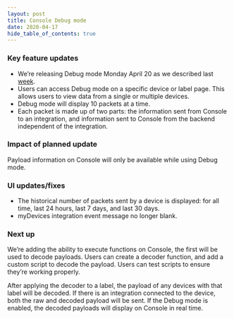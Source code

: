 ```yaml
---
layout: post
title: Console Debug mode
date: 2020-04-17
hide_table_of_contents: true
---
```


### Key feature updates

- We’re releasing Debug mode Monday April 20 as we described last
  [week](https://engineering.helium.comhttps://docs.helium.com/blog/2020/04/10/console-updates.html).
- Users can access Debug mode on a specific device or label page. This allows users to view data
  from a single or multiple devices.
- Debug mode will display 10 packets at a time.
- Each packet is made up of two parts: the information sent from Console to an integration, and
  information sent to Console from the backend independent of the integration.

<!--truncate-->

### Impact of planned update

Payload information on Console will only be available while using Debug mode.

### UI updates/fixes

- The historical number of packets sent by a device is displayed: for all time, last 24 hours, last
  7 days, and last 30 days.
- myDevices integration event message no longer blank.

### Next up

We’re adding the ability to execute functions on Console, the first will be used to decode payloads.
Users can create a decoder function, and add a custom script to decode the payload. Users can test
scripts to ensure they’re working properly.

After applying the decoder to a label, the payload of any devices with that label will be decoded.
If there is an integration connected to the device, both the raw and decoded payload will be sent.
If the Debug mode is enabled, the decoded payloads will display on Console in real time.
